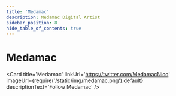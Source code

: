 ---
title: 'Medamac'
description: Medamac Digital Artist
sidebar_position: 8
hide_table_of_contents: true
---


# Medamac

<Card
    title='Medamac'
    linkUrl='https://twitter.com/MedamacNico'
    imageUrl={require('/static/img/medamac.png').default}
    descriptionText='Follow Medamac'
/>